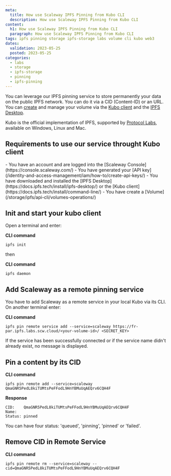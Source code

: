 ```yaml
---
meta:
  title: How use Scaleway IPFS Pinning from Kubo CLI
  description: How use Scaleway IPFS Pinning from Kubo CLI
content:
  h1: How use Scaleway IPFS Pinning from Kubo CLI
  paragraph: How use Scaleway IPFS Pinning from Kubo CLI
tags: ipfs pinning storage ipfs-storage labs volume cli kubo web3
dates:
  validation: 2023-05-25
  posted: 2023-05-25
categories:
  - labs
  - storage
  - ipfs-storage
  - pinning
  - ipfs-pinning
---
```


You can leverage our IPFS pinning service to store permanently your data on the public IPFS network. You can do it via a CID (Content-ID) or an URL. You can [create](/storage/ipfs/api-cli/volumes-operations) and manage your volume via the [Kubo client](https://docs.ipfs.tech/install/command-line/) and the [IPFS Desktop](https://docs.ipfs.tech/install/ipfs-desktop/).

Kubo is the official implementation of IPFS, supported by [Protocol Labs](https://protocol.ai/), available on Windows, Linux and Mac.

## Requirements to use our service throught Kubo client

<Macro id="iam-requirements" />

<Message type="requirement">
    - You have an account and are logged into the [Scaleway Console](https://console.scaleway.com/)
    - You have generated your [API key](/identity-and-access-management/iam/how-to/create-api-keys/)
    - You have downloaded and installed the [IPFS Desktop](https://docs.ipfs.tech/install/ipfs-desktop/) or the [Kubo client](https://docs.ipfs.tech/install/command-line/)
    - You have create a [Volume](/storage/ipfs/api-cli/volumes-operations/)
</Message>

## Init and start your kubo client

Open a terminal and enter:

**CLI command**
```
ipfs init
```

then

**CLI command**
```
ipfs daemon
```

## Add Scaleway as a remote pinning service

You have to add Scaleway as a remote service in your local Kubo via its CLI. On another terminal enter:

**CLI command**
```
ipfs pin remote service add --service=scaleway https://fr-par.ipfs.labs.scw.cloud/<your-volume-id>/ <SECRET_KEY>
```

<Message type="note">
    If the service has been successfully connected or if the service name didn't already exist, no message is displayed.
</Message>


## Pin a content by its CID

**CLI command**
```
ipfs pin remote add --service=scaleway QmaGNR5PedL8kiTUMtsPeFFodL9HnYBMuUqAEQrv6CQH4F
```

**Response**
```
CID:    QmaGNR5PedL8kiTUMtsPeFFodL9HnYBMuUqAEQrv6CQH4F
Name:
Status: pinned
```

<Message type="note">
    You can have four status: 'queued', 'pinning', 'pinned' or 'failed'.
</Message>

## Remove CID in Remote Service

**CLI command**
```
ipfs pin remote rm --service=scaleway --cid=QmaGNR5PedL8kiTUMtsPeFFodL9HnYBMuUqAEQrv6CQH4F
```
